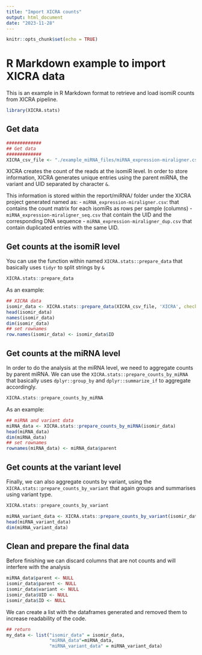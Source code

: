 ```yaml
---
title: "Import XICRA counts"
output: html_document
date: "2023-11-28"
---
```


```r
knitr::opts_chunk$set(echo = TRUE)
```

# R Markdown example to import XICRA data

This is an example in R Markdown format to retrieve and load isomiR counts from XICRA pipeline.

```r
library(XICRA.stats)
```

## Get data

```r
#############
## Get data
#############
XICRA_csv_file <- "./example_miRNA_files/miRNA_expression-miraligner.csv"
```

XICRA creates the count of the reads at the isomiR level. In order to store information, XICRA generates unique entries using the parent miRNA, the variant and UID separated by character `&`.

This information is stored within the report/miRNA/ folder under the XICRA project generated named as: 
- `miRNA_expression-miraligner.csv`: that contains the count matrix for each isomiRs as rows per sample (columns)
- `miRNA_expression-miraligner_seq.csv` that contain the UID and the corresponding DNA sequence
- `miRNA_expression-miraligner_dup.csv` that contain duplicated entries with the same UID.

## Get counts at the isomiR level

You can use the function within named `XICRA.stats::prepare_data` that basically uses `tidyr` to split strings by `&`

```r
XICRA.stats::prepare_data
```

As an example:

```r
## XICRA data
isomir_data <- XICRA.stats::prepare_data(XICRA_csv_file, 'XICRA', checkNames = TRUE)
head(isomir_data)
names(isomir_data)
dim(isomir_data)
## set rownames
row.names(isomir_data) <- isomir_data$ID
```

## Get counts at the miRNA level

In order to do the analysis at the miRNA level, we need to aggregate counts by parent miRNA. We can use the `XICRA.stats::prepare_counts_by_miRNA` that basically uses `dplyr::group_by` and `dplyr::summarize_if` to aggregate accordingly.

```r
XICRA.stats::prepare_counts_by_miRNA
```
As an example:

```r
## miRNA and variant data
miRNA_data <- XICRA.stats::prepare_counts_by_miRNA(isomir_data)
head(miRNA_data)
dim(miRNA_data)
## set rownames
rownames(miRNA_data) <- miRNA_data$parent 
```

## Get counts at the variant level

Finally, we can also aggregate counts by variant, using the `XICRA.stats::prepare_counts_by_variant` that again groups and summarises using variant type.


```r
XICRA.stats::prepare_counts_by_variant
```


```r
miRNA_variant_data <- XICRA.stats::prepare_counts_by_variant(isomir_data)
head(miRNA_variant_data)
dim(miRNA_variant_data)
```

## Clean and prepare the final data

Before finishing we can discard columns that are not counts and will interfere with the analysis

```r
miRNA_data$parent <- NULL
isomir_data$parent <- NULL
isomir_data$variant <- NULL
isomir_data$UID <- NULL
isomir_data$ID <- NULL
```

We can create a list with the dataframes generated and removed them to increase readability of the code.
```r
## return
my_data <- list("isomir_data" = isomir_data, 
                "miRNA_data"=miRNA_data, 
                "miRNA_variant_data" = miRNA_variant_data)
```
